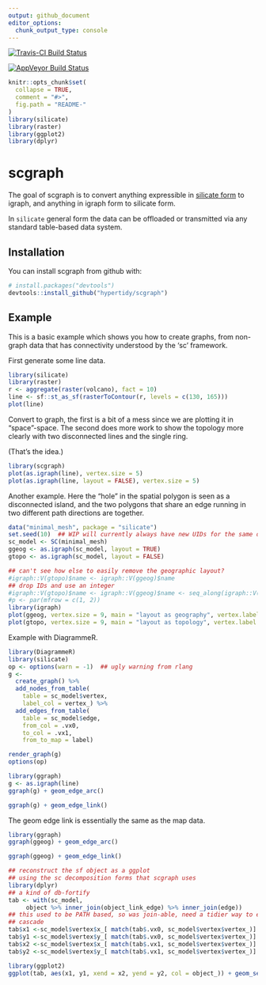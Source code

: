 ```yaml
---
output: github_document
editor_options: 
  chunk_output_type: console
---
```


<!-- README.md is generated from README.Rmd. Please edit that file -->

[![Travis-CI Build Status](https://travis-ci.org/hypertidy/scgraph.svg?branch=master)](https://travis-ci.org/hypertidy/scgraph)
 
[![AppVeyor Build Status](https://ci.appveyor.com/api/projects/status/github/hypertidy/scgraph?branch=master&svg=true)](https://ci.appveyor.com/project/hypertidy/scgraph)


```r
knitr::opts_chunk$set(
  collapse = TRUE,
  comment = "#>",
  fig.path = "README-"
)
library(silicate)
library(raster)
library(ggplot2)
library(dplyr)
```

# scgraph

The goal of scgraph is to convert anything expressible in [silicate form](https://github.com/hypertidy/silicate) to igraph, and anything in igraph form to silicate form.

In `silicate` general form the data can be offloaded or transmitted via any standard table-based
data system. 



## Installation

You can install scgraph from github with:

```r
# install.packages("devtools")
devtools::install_github("hypertidy/scgraph")
```

## Example

This is a basic example which shows you how to create graphs, from non-graph data that has connectivity understood by the 'sc' framework. 

First generate some line data. 


```r
library(silicate)
library(raster)
r <- aggregate(raster(volcano), fact = 10)
line <- sf::st_as_sf(rasterToContour(r, levels = c(130, 165)))
plot(line)
```

Convert to graph, the first is a bit of a mess since we are plotting it in "space"-space. The second does more work to show the topology more clearly with two disconnected lines and the single ring. 

(That's the idea.)

```r
library(scgraph)
plot(as.igraph(line), vertex.size = 5)
plot(as.igraph(line, layout = FALSE), vertex.size = 5)

```



Another example. Here the "hole" in the spatial polygon is seen as a disconnected
island, and the two polygons that share an edge running in two different path directions are together. 


```r
data("minimal_mesh", package = "silicate")
set.seed(10)  ## WIP will currently always have new UIDs for the same data
sc_model <- SC(minimal_mesh)
ggeog <- as.igraph(sc_model, layout = TRUE)
gtopo <- as.igraph(sc_model, layout = FALSE)

## can't see how else to easily remove the geographic layout?
#igraph::V(gtopo)$name <- igraph::V(ggeog)$name
## drop IDs and use an integer
#igraph::V(gtopo)$name <- igraph::V(ggeog)$name <- seq_along(igraph::V(ggeog)$name)
#p <- par(mfrow = c(1, 2))
library(igraph)
plot(ggeog, vertex.size = 9, main = "layout as geography", vertex.label.dist= .7, vertex.label.cex = 1)
plot(gtopo, vertex.size = 9, main = "layout as topology", vertex.label.dist= .7, vertex.label.cex = 1)

```



Example with DiagrammeR. 

```r
library(DiagrammeR)
library(silicate)
op <- options(warn = -1)  ## ugly warning from rlang
g <-
  create_graph() %>%
  add_nodes_from_table(
    table = sc_model$vertex,
    label_col = vertex_) %>% 
  add_edges_from_table(
    table = sc_model$edge,
    from_col = .vx0,
    to_col = .vx1, 
    from_to_map = label)

render_graph(g)
options(op)

```





```r
library(ggraph)
g <- as.igraph(line)
ggraph(g) + geom_edge_arc()

ggraph(g) + geom_edge_link() 


```


The geom edge link is essentially the same as the map data. 

```r
library(ggraph)
ggraph(ggeog) + geom_edge_arc()

ggraph(ggeog) + geom_edge_link() 

## reconstruct the sf object as a ggplot
## using the sc decomposition forms that scgraph uses
library(dplyr)
## a kind of db-fortify
tab <- with(sc_model, 
     object %>% inner_join(object_link_edge) %>% inner_join(edge))
## this used to be PATH based, so was join-able, need a tidier way to express this
## cascade
tab$x1 <-sc_model$vertex$x_[ match(tab$.vx0, sc_model$vertex$vertex_)]
tab$y1 <-sc_model$vertex$y_[ match(tab$.vx0, sc_model$vertex$vertex_)]
tab$x2 <-sc_model$vertex$x_[ match(tab$.vx1, sc_model$vertex$vertex_)]
tab$y2 <-sc_model$vertex$y_[ match(tab$.vx1, sc_model$vertex$vertex_)]

library(ggplot2)
ggplot(tab, aes(x1, y1, xend = x2, yend = y2, col = object_)) + geom_segment()
```


